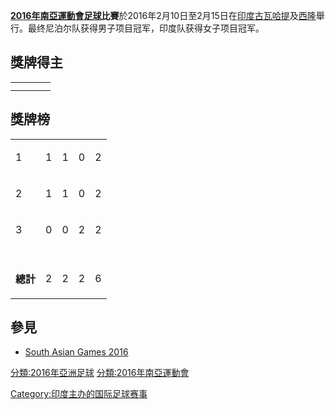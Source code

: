 {{Expand language|time=2016-06-07T02:16:15+00:00}}
{{refimprove|time=2016-06-07T02:16:15+00:00}}
'''[[2016年南亞運動會|2016年南亞運動會]][[足球|足球]]比賽'''於2016年2月10日至2月15日在[[印度|印度]][[古瓦哈提|古瓦哈提]]及[[西隆|西隆]]舉行。最终尼泊尔队获得男子项目冠军，印度队获得女子项目冠军。

==獎牌得主== 
{| {{MedalistTable|type=项目}}
|-
|{{nowrap|男子}}
|{{fbu|23|NEP}} 
|{{fbu|23|IND}} 
|{{fbu|23|BAN}} 
|-
|{{nowrap|女子}}
|{{fbw|IND}}
|{{fbw|NEP}}
|{{fbw|BAN}}
|}

==獎牌榜==
{| {{RankedMedalTable|nation-width=200px}}
|-
|1||align=left|{{flagIOC2team|NEP|2016年南亞運動會}}||1||1||0||2
|-
|2||align=left|{{flagIOC2team|IND|2016年南亞運動會}}||1||1||0||2
|-
|3||align=left|{{flagIOC2team|BAN|2016年南亞運動會}}||0||0||2||2
|-

|-

|- 

|-
|colspan=2|  '''總計''' || 2 || 2 || 2 || 6
|}

==參見==
* [https://web.archive.org/web/20160317071939/http://southasiangames2016.com/sResults.aspx#SWR South Asian Games 2016]

[[分類:2016年亞洲足球|分類:2016年亞洲足球]]
[[分類:2016年南亞運動會|分類:2016年南亞運動會]]
[[Category:印度主办的国际足球赛事|Category:印度主办的国际足球赛事]]